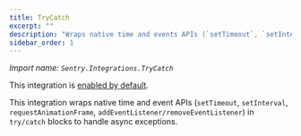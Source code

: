 ```yaml
---
title: TryCatch
excerpt: ""
description: "Wraps native time and events APIs (`setTimeout`, `setInterval`, `requestAnimationFrame`, `addEventListener/removeEventListener`) in `try/catch` blocks to handle async exceptions. (default)"
sidebar_order: 1
---
```


_Import name: `Sentry.Integrations.TryCatch`_

This integration is [enabled by default](./../#modifying-default-integrations).

This integration wraps native time and event APIs (`setTimeout`, `setInterval`, `requestAnimationFrame`, `addEventListener/removeEventListener`) in `try/catch` blocks to handle async exceptions.
